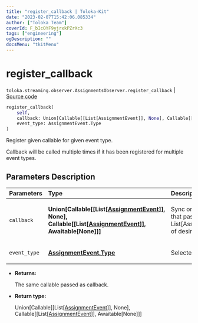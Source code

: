 ```yaml
---
title: "register_callback | Toloka-Kit"
date: "2023-02-07T15:42:06.085334"
author: ["Toloka Team"]
coverId: F_bIcOYF9yjrxkPZrXc3
tags: ["engineering"]
ogDescription: ""
docsMenu: "tkitMenu"
---
```


# register_callback
`toloka.streaming.observer.AssignmentsObserver.register_callback` | [Source code](https://github.com/Toloka/toloka-kit/blob/v1.1.3/src/streaming/observer.py#L356)

```python
register_callback(
    self,
    callback: Union[Callable[[List[AssignmentEvent]], None], Callable[[List[AssignmentEvent]], Awaitable[None]]],
    event_type: AssignmentEvent.Type
)
```

Register given callable for given event type.

Callback will be called multiple times if it has been registered for multiple event types.

## Parameters Description

| Parameters | Type | Description |
| :----------| :----| :-----------|
`callback`|**Union\[Callable\[\[List\[[AssignmentEvent](/docs-new/toloka-kit/reference/toloka.streaming.event.AssignmentEvent)\]\], None\], Callable\[\[List\[[AssignmentEvent](/docs-new/toloka-kit/reference/toloka.streaming.event.AssignmentEvent)\]\], Awaitable\[None\]\]\]**|<p>Sync or async callable that pass List[AssignmentEvent] of desired event type.</p>
`event_type`|**[AssignmentEvent.Type](/docs-new/toloka-kit/reference/toloka.streaming.event.AssignmentEvent.Type)**|<p>Selected event type.</p>

* **Returns:**

  The same callable passed as callback.

* **Return type:**

  Union\[Callable\[\[List\[[AssignmentEvent](/docs-new/toloka-kit/reference/toloka.streaming.event.AssignmentEvent)\]\], None\], Callable\[\[List\[[AssignmentEvent](/docs-new/toloka-kit/reference/toloka.streaming.event.AssignmentEvent)\]\], Awaitable\[None\]\]\]
